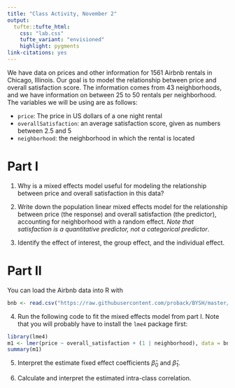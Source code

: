 ```yaml
---
title: "Class Activity, November 2"
output: 
  tufte::tufte_html:
    css: "lab.css"
    tufte_variant: "envisioned"
    highlight: pygments
link-citations: yes
---
```


We have data on prices and other information for 1561 Airbnb rentals in Chicago, Illinois. Our goal is to model the relationship between price and overall satisfaction score. The information comes from 43 neighborhoods, and we have information on between 25 to 50 rentals per neighborhood. The variables we will be using are as follows:

* `price`: The price in US dollars of a one night rental
* `overallSatisfaction`: an average satisfaction score, given as numbers between 2.5 and 5
* `neighborhood`: the neighborhood in which the rental is located

# Part I

1. Why is a mixed effects model useful for modeling the relationship between price and overall satisfaction in this data?

2. Write down the population linear mixed effects model for the relationship between price (the response) and overall satisfaction (the predictor), accounting for neighborhood with a random effect. *Note that satisfaction is a quantitative predictor, not a categorical predictor*.

3. Identify the effect of interest, the group effect, and the individual effect.

# Part II

You can load the Airbnb data into R with 

```r
bnb <- read.csv("https://raw.githubusercontent.com/proback/BYSH/master/data/airbnb.csv")
```

4. Run the following code to fit the mixed effects model from part I. Note that you will probably have to install the `lme4` package first:

```r
library(lme4)
m1 <- lmer(price ~ overall_satisfaction + (1 | neighborhood), data = bnb)
summary(m1)
```

5. Interpret the estimate fixed effect coefficients $\widehat{\beta}_0$ and $\widehat{\beta}_1$.

6. Calculate and interpret the estimated intra-class correlation.